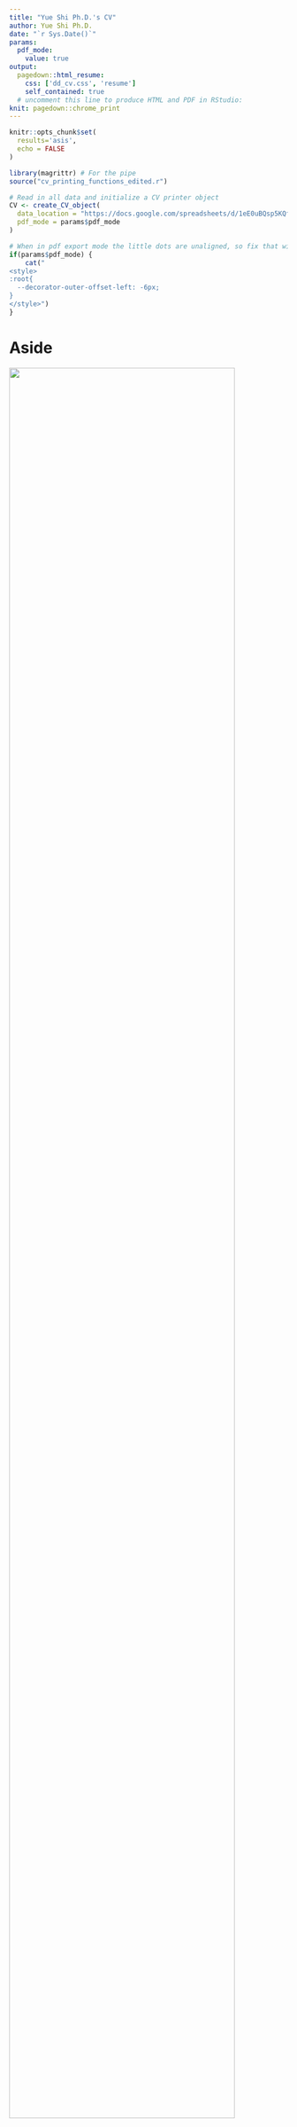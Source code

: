 ```yaml
---
title: "Yue Shi Ph.D.'s CV"
author: Yue Shi Ph.D.
date: "`r Sys.Date()`"
params:
  pdf_mode:
    value: true
output:
  pagedown::html_resume:
    css: ['dd_cv.css', 'resume']
    self_contained: true
  # uncomment this line to produce HTML and PDF in RStudio:
knit: pagedown::chrome_print
---
```


```r
knitr::opts_chunk$set(
  results='asis', 
  echo = FALSE
)

library(magrittr) # For the pipe
source("cv_printing_functions_edited.r")

# Read in all data and initialize a CV printer object
CV <- create_CV_object(
  data_location = "https://docs.google.com/spreadsheets/d/1eE0uBQsp5KQfjiyopLGtt5aX7y5G2BhP59cQWGph5XU/edit#gid=1730172225",  
  pdf_mode = params$pdf_mode
)

```


```r
# When in pdf export mode the little dots are unaligned, so fix that with some conditional CSS.
if(params$pdf_mode) {
    cat("
<style>
:root{
  --decorator-outer-offset-left: -6px;
}
</style>")
}
```


Aside
================================================================================


![](./Profile_YueShi_circular.png){width=90%}


```r
# grabbed this bit from Ted Laderas ---
cat("[<i class='fas fa-download'></i> Download a PDF of this CV](https://github.com/shannonpileggi/shannon_pileggi_cv/blob/main/shannon_pileggi_cv.pdf)")
```

Contact {#contact}
--------------------------------------------------------------------------------

```r
CV %>% print_contact_info()
```



Language Skills {#skills}
--------------------------------------------------------------------------------

```r
CV %>% print_skill_bars(bar_color = "#bdd7e7", bar_background = "#F2F2F2")
```



Disclaimer {#disclaimer}
--------------------------------------------------------------------------------

Made with the R package [**pagedown**](https://github.com/rstudio/pagedown). 

The source code is available [on github.com/nstrayer/cv](https://github.com/nstrayer/cv).

Last updated on `r Sys.Date()`.



Main
================================================================================

Yue Shi Ph.D. {#title}
--------------------------------------------------------------------------------

```r
# Note the special double pipe so we modify the CV object in place
CV %<>% print_text_block("intro") 
```



Education {data-icon=graduation-cap data-concise=true}
--------------------------------------------------------------------------------

```r
CV %<>% print_section('education')
```



Research Experience {data-icon=suitcase}
--------------------------------------------------------------------------------

```r
CV %<>% print_section('research_positions')
```


Selected Publications {data-icon=book}
--------------------------------------------------------------------------------

```r
CV %<>% print_section('academic_articles')
```


Academic Services {data-icon=pencil-alt}
--------------------------------------------------------------------------------
```r
CV %<>% print_section('academic_services')
```

Conference Presentations {data-icon=users}
--------------------------------------------------------------------------------
```r
CV %<>% print_section('presentations')
```

Fellowships and Awards {data-icon=awards}
--------------------------------------------------------------------------------
```r
CV %<>% print_section('awards')
```